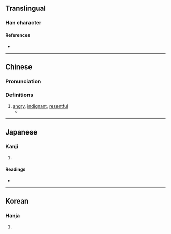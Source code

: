 {{also|愠}}
{{character info/new}}
==Translingual==

===Han character===
{{Han char|rn=61|rad=心|as=10|sn=13|four=96017|canj=PWOT|ids=⿰忄𥁕}}

====References====
* {{Han ref|kx=0398.110|dkj=11059|dj=0734.010|hdz=42337.030|uh=614D|ud=24909|bh=B759|bd=46937}}

----

==Chinese==
{{zh-forms|s=愠}}

===Pronunciation===
{{zh-pron
|m=yùn
|c=wan3
|mn=qz,tw,xm,zz:ùn
|ma=
|cat=a
}}

===Definitions===
{{zh-hanzi}}

# [[angry]], [[indignant]], [[resentful]]
#* {{zh-x|人 不知 而 不 '''慍''' ，不亦 君子 乎 ？|ref=Analects}}

----

==Japanese==

===Kanji===
{{ja-kanji|grade=|rs=心10}}

# {{defn|lang=ja|sort=心10}}

====Readings====
* {{ja-readings|on=[[うん]] (un), [[おん]] (on)|kun=[[うらむ]] (uramu), [[いかる]] (ikaru)}}

----

==Korean==

===Hanja===
{{ko-hanja|hangeul=온|eumhun=|rv=on|mr=on|y=on}}

# {{defn|lang=ko|sort=心10}}